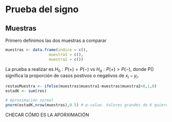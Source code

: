 # Prueba del signo

## Muestras

Primero definimos las dos muestras a comparar
```r
muestras <- data.frame(indice = c(),
                   muestra1 = c(),
                   muestra2 = c())
```

La prueba a realizar es $H_0: P(+) = P(-)$ vs $H_a:P(+) > P(-)$, donde P() significa la proporción de casos postivos o negativos de $x_{i}-y_{i}$.

```r
restasMuestra <- ifelse(muestras$muestra1-muestras$muestra2<0,1,0)
estadK <- sum(res)

# Aproximación normal
pnorm(estadK,nrow(muestras),0.5) # p-value. Valores grandes de K quiere decir que el + es más probable.
```

CHECAR CÓMO ES LA APORXIMACIÓN
